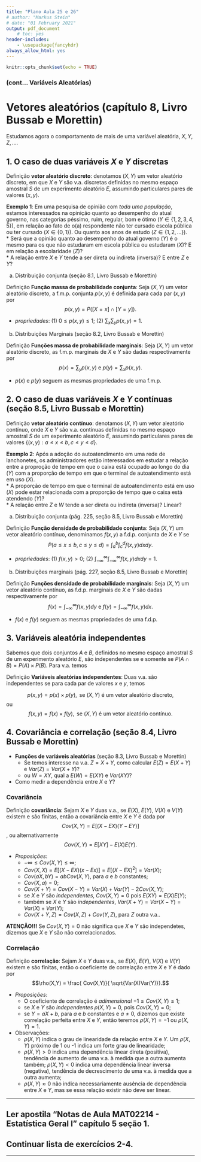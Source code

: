 ```yaml
---
title: "Plano Aula 25 e 26"
# author: "Markus Stein"
# date: "01 February 2021"
output: pdf_document
    # toc: yes
header-includes:
    - \usepackage{fancyhdr}
always_allow_html: yes
---
```

\addtolength{\headheight}{1.0cm}
\pagestyle{fancyplain} 
\lhead{\includegraphics[height=1.5cm]{logoIME.png}}
\rhead{\includegraphics[height=1.5cm]{images.jpg}}
\chead{UNIVERSIDADE FEDERAL DO RIO GRANDE DO SUL \\
INSTITUTO DE MATEMÁTICA E ESTATÍSTICA \\
DEPARTAMENTO DE ESTATÍSTICA \\
\vspace{0.3cm}
MAT02214 - Estatística Geral 1 - 2022/1
}
\renewcommand{\headrulewidth}{0pt} 

```r
knitr::opts_chunk$set(echo = TRUE)
```

### (cont... Variáveis Aleatórias)

# Vetores aleatórios (capítulo 8, Livro Bussab e Morettin)
Estudamos agora o comportamento de mais de uma variável aleatória, $X, Y, Z, \ldots$.

## 1. O caso de duas variáveis $X$ e $Y$ discretas

Definição **vetor aleatório discreto**: denotamos $(X, Y)$ um vetor aleatório discreto, em que $X$ e $Y$ são v.a. discretas definidas no mesmo espaço amostral $S$ de um experimento aleatório $E$, assumindo particulares pares de valores $(x,y)$.

<!-- quando o espaço amostral associado a uma $v.a.$ puder assumir valores reais, $\Omega_X \subseteq \mathbb{R}$, ou infinito, denominamos v.a. contínua. -->

**Exemplo 1**: Em uma pesquisa de opinião com *toda uma população*, estamos interessados na opinição quanto ao desempenho do atual governo, nas categorias péssimo, ruim, regular, bom e ótimo ($Y \in \{1,2,3,4,5\}$), em relação ao fato de o(a) respondente não ter cursado escola pública ou ter cursado ($X \in \{0,1\}$). Ou quanto aos anos de estudo ($Z \in \{1,2,\ldots\}$).  
* Será que a opinião quanto ao desempenho do atual governo ($Y$) é o mesmo para os que não estudaram em escola pública ou estudaram ($X$)? E em relação a escolaridade ($Z$)?  
* A relação entre $X$ e $Y$ tende a ser direta ou indireta (inversa)? E entre $Z$ e $Y$?


a. Distribuição conjunta (seção 8.1, Livro Bussab e Morettin)

Definição **Função massa de probabilidade conjunta**: Seja $(X, Y)$ um vetor aleatório discreto, a f.m.p. conjunta $p(x, y)$ é definida para cada par $(x, y)$ por 
$$p(x, y) = P([X=x] \cap [Y=y]).$$   

* *propriedades*: (1) $0 \leq p(x,y) \leq 1$; (2) $\sum_x \sum_y p(x,y) = 1.$   


b. Distribuições Marginais (seção 8.2, Livro Bussab e Morettin)

Definição **Funções massa de probabilidade marginais**: Seja $(X, Y)$ um vetor aleatório discreto, as f.m.p. marginais de $X$ e $Y$ são dadas respectivamente por 
$$p(x) = \sum_y p(x, y) \text{ e } p(y) = \sum_x p(x, y).$$

* $p(x)$ e $p(y)$ seguem as mesmas propriedades de uma f.m.p.



## 2. O caso de duas variáveis $X$ e $Y$ **contínuas** (seção 8.5, Livro Bussab e Morettin)

Definição **vetor aleatório contínuo**: denotamos $(X, Y)$ um vetor aleatório contínuo, onde $X$ e $Y$ são v.a. contínuas definidas no mesmo espaço amostral $S$ de um experimento aleatório $E$, assumindo particulares pares de valores $\left\{ (x,y): a \leq x \leq b, c \leq y \leq d \right\}$.

**Exemplo 2**: Após a adoção do autoatendimento em uma rede de lanchonetes, os administradores estão interessados em estudar a relação entre a proproção de tempo em que o caixa está ocupado ao longo do dia ($Y$) com a proporção de tempo em que o terminal de autoatendimento está em uso ($X$).  
* A proporção de tempo em que o terminal de autoatendimento está em uso ($X$) pode estar relacionada com a proporção de tempo que o caixa está atendendo ($Y$)?  
* A relação entre $Z$ e $W$ tende a ser direta ou indireta (inversa)? Linear?


a. Distribuição conjunta (pág. 225, seção 8.5, Livro Bussab e Morettin)

Definição **Função densidade de probabilidade conjunta**: Seja $(X, Y)$ um vetor aleatório contínuo, denominamos $f(x, y)$ a f.d.p. conjunta de $X$ e $Y$ se 
$$P( a \leq x \leq b, c \leq y \leq d) = \int_a^b \int_c^d f(x,y) dx dy.$$   

* *propriedades*: (1) $f(x,y) > 0$; (2) $\int_{-\infty}^{\infty} \int_{-\infty}^{\infty} f(x,y) dx dy = 1$.


b. Distribuições marginais (pág. 227, seção 8.5, Livro Bussab e Morettin)

Definição **Funções densidade de probabilidade marginais**: Seja $(X, Y)$ um vetor aleatório contínuo, as f.d.p. marginais de $X$ e $Y$ são dadas respectivamente por 
$$f(x) = \int_{-\infty}^{\infty} f(x, y) dy \text{ e } f(y) = \int_{-\infty}^{\infty} f(x, y) dx.$$

* $f(x)$ e $f(y)$ seguem as mesmas propriedades de uma f.d.p.


## 3. Variáveis aleatória **independentes**
Sabemos que dois conjuntos $A$ e $B$, definidos no mesmo espaço amostral $S$ de um experimento aleatório $E$, são independentes se e somente se $P(A \cap B) = P(A) \times P(B)$. Para v.a. temos

Definição **Variáveis aleatórias independentes**: Duas v.a. são independentes se para cada par de valores $x$ e $y$, temos 

$$p(x,y) = p(x) \times p(y), \text{ se } (X,Y) \text{ é um vetor aleatório discreto,}$$
ou
$$f(x,y) = f(x) \times f(y), \text{ se } (X,Y) \text{ é um vetor aleatório contínuo.}$$

## 4. Covariância e correlação (seção 8.4, Livro Bussab e Morettin)

* **Funções de variáveis aleatórias** (seção 8.3, Livro Bussab e Morettin)
    + Se temos interesse na v.a. $Z = X + Y$, como calcular $E(Z) = E(X + Y)$ e $Var(Z) = Var(X + Y)$?  
    + ou $W = XY$, qual a $E(W) = E(XY)$ e $Var(XY)$?  

* Como medir a dependência entre $X$ e $Y$?

### Covariância
Definição **covariância**: Sejam $X$ e $Y$ duas v.a., se $E(X)$, $E(Y)$, $V(X)$ e $V(Y)$ existem e são finitas, então a covariância entre $X$ e $Y$ é dada por
$$Cov(X,Y) = E \left[ (X - EX) (Y - EY) \right]$$, 
ou alternativamente 
$$Cov(X,Y) = E \left[ X Y \right] - E(X) E(Y).$$

* *Proposições*: 
    + $-\infty \leq Cov(X,Y) \leq \infty$;
    + $Cov(X,X) = E \left[ (X - EX) (x - Ex) \right] = E \left[ (X - EX)^2 \right] = Var(X)$;
    + $Cov(aX, bY) = ab Cov(X,Y)$, para $a$ e $b$ constantes;
    + $Cov(X, a) = 0$;
    + $Cov(X + Y) = Cov(X - Y) = Var(X) + Var(Y) - 2Cov(X,Y)$;
    + se $X$ e $Y$ são *independentes*, $Cov(X,Y) = 0$ pois $E(XY) = E(X)E(Y)$;
    + também se $X$ e $Y$ são *independentes*, $Var(X+Y) = Var(X-Y) = Var(X) + Var(Y)$;
    + $Cov(X+Y, Z) = Cov(X,Z) + Cov(Y,Z)$, para $Z$ outra v.a..

**ATENÇÃO!!!** Se $Cov(X,Y) = 0$ não significa que $X$ e $Y$ são independetes, dizemos que $X$ e $Y$ são não correlacionados.


### Correlação
Definição **correlação**: Sejam $X$ e $Y$ duas v.a., se $E(X)$, $E(Y)$, $V(X)$ e $V(Y)$ existem e são finitas, então o coeficiente de correlação entre $X$ e $Y$ é dado por
$$\rho(X,Y) = \frac{ Cov(X,Y)}{ \sqrt{Var(X)Var(Y)}}.$$ 

* *Proposições*:
    + O coeficiente de correlação é *adimensional* $-1 \leq Cov(X,Y) \leq 1$;
    + se $X$ e $Y$ são *independentes* $\rho(X,Y) = 0$, pois $Cov(X,Y) = 0$;
    + se $Y = aX + b$, para $a$ e $b$ constantes e $a \neq 0$, dizemos que existe correlação perfeita entre $X$ e $Y$, então teremos $\rho(X,Y) = -1$ ou $\rho(X,Y) = 1$.

* Observações:
    + $\rho(X,Y)$ indica o grau de linearidade da relação entre $X$ e $Y$. Um $\rho(X,Y)$ próximo de 1 ou -1 indica um forte grau de linearidade;
    + $\rho(X,Y) > 0$ indica uma dependência linear direta (positiva), tendência de aumento de uma v.a. à medida que a outra aumenta também; $\rho(X,Y) < 0$ indica uma dependência linear inversa (negativa), tendência de decrescimento de uma v.a. à medida que a outra aumenta;
    + $\rho(X,Y) \approx 0$ não indica necessariamente ausência de dependência entre $X$ e $Y$, mas se essa relação existir não deve ser linear.
    
\vspace{0.5cm}

***
<!-- ## Ler slides e ver vídeos da semana 14. -->
## Ler apostila "Notas de Aula MAT02214 - Estatística Geral I" capítulo 5 seção 1.
## Continuar lista de exercícios 2-4.
***  
